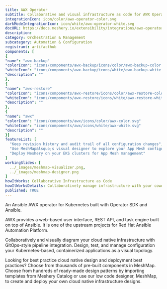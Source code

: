 ```yaml
---
title: AWX Operator
subtitle: Collaborative and visual infrastructure as code for AWX Operator
integrationIcon: icon/color/awx-operator-color.svg
darkModeIntegrationIcon: icon/white/awx-operator-white.svg
docURL: https://docs.meshery.io/extensibility/integrations/awx-operator
description: 
category: Orchestration & Management
subcategory: Automation & Configuration
registrant: artifacthub
components: [
{
"name": "awx-backup"
"colorIcon": "icons/components/awx-backup/icons/color/awx-backup-color.svg"
"whiteIcon": "icons/components/awx-backup/icons/white/awx-backup-white.svg"
"description": ""
},
{
"name": "awx-restore"
"colorIcon": "icons/components/awx-restore/icons/color/awx-restore-color.svg"
"whiteIcon": "icons/components/awx-restore/icons/white/awx-restore-white.svg"
"description": ""
},
{
"name": "awx"
"colorIcon": "icons/components/awx/icons/color/awx-color.svg"
"whiteIcon": "icons/components/awx/icons/white/awx-white.svg"
"description": ""
}]
featureList: [
  "Keep revision history and audit trail of all configuration changes",
  "Use MeshMap&lsquo;s visual designer to explore your App Mesh configuration",
  "Deploy Meshery on your EKS clusters for App Mesh management"
]
workingSlides: [
  ../_images/meshmap-visualizer.png,
  ../_images/meshmap-designer.png
]
howItWorks: Collaborative Infrastructure as Code
howItWorksDetails: Collaboratively manage infrastructure with your coworkers synchronously sharing the same designs.
published: TRUE
---
```

<p>
An Ansible AWX operator for Kubernetes built with Operator SDK and Ansible.
</p>
<p>AWX provides a web-based user interface, REST API, and task engine built on top of Ansible. It is one of the upstream projects for Red Hat Ansible Automation Platform.</p>
<p>
    Collaboratively and visually diagram your cloud native infrastructure with GitOps-style pipeline integration. Design, test, and manage configuration your Kubernetes-based, containerized applications as a visual topology.
</p>
<p>
    Looking for best practice cloud native design and deployment best practices? Choose from thousands of pre-built components in MeshMap. Choose from hundreds of ready-made design patterns by importing templates from Meshery Catalog or use our low code designer, MeshMap, to create and deploy your own cloud native infrastructure designs.
</p>
